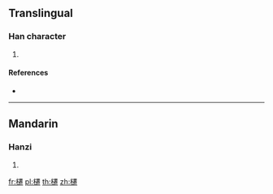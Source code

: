 ==Translingual==

===Han character===
{{Han char|rn=75|rad=木|as=15|sn=19|four=41931|canj=DYMU}}

# {{defn|Han|sort=木15}}

====References====
* {{Han ref|kx=0559.330|dkj=15791|dj=0949.080|hdz=21313.010|uh=6ACF|ud=27343|bh=F256|bd=62038}}

----

==Mandarin==

===Hanzi===
{{cmn-hanzi|pin=[[qiān]] ([[qian1]])|wg=ch'ien<sup>1</sup>}}

# {{defn|lang=cmn|sort=木15}}

[[fr:櫏]]
[[pl:櫏]]
[[th:櫏]]
[[zh:櫏]]